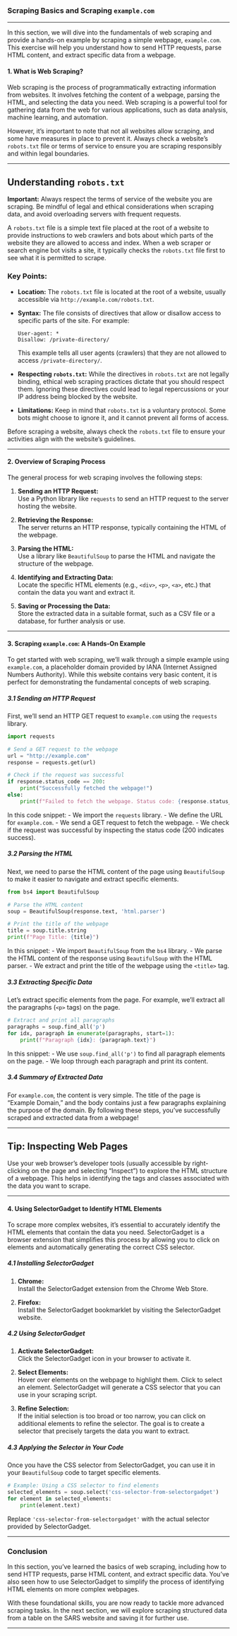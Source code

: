 ### **Scraping Basics and Scraping `example.com`**

---

In this section, we will dive into the fundamentals of web scraping and provide a hands-on example by scraping a simple webpage, `example.com`. This exercise will help you understand how to send HTTP requests, parse HTML content, and extract specific data from a webpage.

#### **1. What is Web Scraping?**

Web scraping is the process of programmatically extracting information from websites. It involves fetching the content of a webpage, parsing the HTML, and selecting the data you need. Web scraping is a powerful tool for gathering data from the web for various applications, such as data analysis, machine learning, and automation.

However, it’s important to note that not all websites allow scraping, and some have measures in place to prevent it. Always check a website’s `robots.txt` file or terms of service to ensure you are scraping responsibly and within legal boundaries.

---

::: {.callout-important}
## Understanding `robots.txt`


**Important:** Always respect the terms of service of the website you are scraping. Be mindful of legal and ethical considerations when scraping data, and avoid overloading servers with frequent requests.

A `robots.txt` file is a simple text file placed at the root of a website to provide instructions to web crawlers and bots about which parts of the website they are allowed to access and index. When a web scraper or search engine bot visits a site, it typically checks the `robots.txt` file first to see what it is permitted to scrape.

### Key Points:
- **Location:** The `robots.txt` file is located at the root of a website, usually accessible via `http://example.com/robots.txt`.
- **Syntax:** The file consists of directives that allow or disallow access to specific parts of the site. For example:
  ```plaintext
  User-agent: *
  Disallow: /private-directory/
  ```
  This example tells all user agents (crawlers) that they are not allowed to access `/private-directory/`.

- **Respecting `robots.txt`:** While the directives in `robots.txt` are not legally binding, ethical web scraping practices dictate that you should respect them. Ignoring these directives could lead to legal repercussions or your IP address being blocked by the website.

- **Limitations:** Keep in mind that `robots.txt` is a voluntary protocol. Some bots might choose to ignore it, and it cannot prevent all forms of access.

Before scraping a website, always check the `robots.txt` file to ensure your activities align with the website's guidelines.

:::

---

#### **2. Overview of Scraping Process**

The general process for web scraping involves the following steps:

1. **Sending an HTTP Request:**  
   Use a Python library like `requests` to send an HTTP request to the server hosting the website.

2. **Retrieving the Response:**  
   The server returns an HTTP response, typically containing the HTML of the webpage.

3. **Parsing the HTML:**  
   Use a library like `BeautifulSoup` to parse the HTML and navigate the structure of the webpage.

4. **Identifying and Extracting Data:**  
   Locate the specific HTML elements (e.g., `<div>`, `<p>`, `<a>`, etc.) that contain the data you want and extract it.

5. **Saving or Processing the Data:**  
   Store the extracted data in a suitable format, such as a CSV file or a database, for further analysis or use.

---

#### **3. Scraping `example.com`: A Hands-On Example**

To get started with web scraping, we'll walk through a simple example using `example.com`, a placeholder domain provided by IANA (Internet Assigned Numbers Authority). While this website contains very basic content, it is perfect for demonstrating the fundamental concepts of web scraping.

##### **3.1 Sending an HTTP Request**

First, we'll send an HTTP GET request to `example.com` using the `requests` library.

```python
import requests

# Send a GET request to the webpage
url = "http://example.com"
response = requests.get(url)

# Check if the request was successful
if response.status_code == 200:
    print("Successfully fetched the webpage!")
else:
    print(f"Failed to fetch the webpage. Status code: {response.status_code}")
```

In this code snippet:
- We import the `requests` library.
- We define the URL for `example.com`.
- We send a GET request to fetch the webpage.
- We check if the request was successful by inspecting the status code (200 indicates success).

##### **3.2 Parsing the HTML**

Next, we need to parse the HTML content of the page using `BeautifulSoup` to make it easier to navigate and extract specific elements.

```python
from bs4 import BeautifulSoup

# Parse the HTML content
soup = BeautifulSoup(response.text, 'html.parser')

# Print the title of the webpage
title = soup.title.string
print(f"Page Title: {title}")
```

In this snippet:
- We import `BeautifulSoup` from the `bs4` library.
- We parse the HTML content of the response using `BeautifulSoup` with the HTML parser.
- We extract and print the title of the webpage using the `<title>` tag.

##### **3.3 Extracting Specific Data**

Let’s extract specific elements from the page. For example, we'll extract all the paragraphs (`<p>` tags) on the page.

```python
# Extract and print all paragraphs
paragraphs = soup.find_all('p')
for idx, paragraph in enumerate(paragraphs, start=1):
    print(f"Paragraph {idx}: {paragraph.text}")
```

In this snippet:
- We use `soup.find_all('p')` to find all paragraph elements on the page.
- We loop through each paragraph and print its content.

##### **3.4 Summary of Extracted Data**

For `example.com`, the content is very simple. The title of the page is "Example Domain," and the body contains just a few paragraphs explaining the purpose of the domain. By following these steps, you’ve successfully scraped and extracted data from a webpage!

---

::: {.callout-tip}
## Tip: Inspecting Web Pages
Use your web browser’s developer tools (usually accessible by right-clicking on the page and selecting "Inspect") to explore the HTML structure of a webpage. This helps in identifying the tags and classes associated with the data you want to scrape.
:::

---

#### **4. Using SelectorGadget to Identify HTML Elements**

To scrape more complex websites, it’s essential to accurately identify the HTML elements that contain the data you need. SelectorGadget is a browser extension that simplifies this process by allowing you to click on elements and automatically generating the correct CSS selector.

##### **4.1 Installing SelectorGadget**

1. **Chrome:**  
   Install the SelectorGadget extension from the Chrome Web Store.

2. **Firefox:**  
   Install the SelectorGadget bookmarklet by visiting the SelectorGadget website.

##### **4.2 Using SelectorGadget**

1. **Activate SelectorGadget:**  
   Click the SelectorGadget icon in your browser to activate it.

2. **Select Elements:**  
   Hover over elements on the webpage to highlight them. Click to select an element. SelectorGadget will generate a CSS selector that you can use in your scraping script.

3. **Refine Selection:**  
   If the initial selection is too broad or too narrow, you can click on additional elements to refine the selector. The goal is to create a selector that precisely targets the data you want to extract.

##### **4.3 Applying the Selector in Your Code**

Once you have the CSS selector from SelectorGadget, you can use it in your `BeautifulSoup` code to target specific elements.

```python
# Example: Using a CSS selector to find elements
selected_elements = soup.select('css-selector-from-selectorgadget')
for element in selected_elements:
    print(element.text)
```

Replace `'css-selector-from-selectorgadget'` with the actual selector provided by SelectorGadget.

---

### **Conclusion**

In this section, you’ve learned the basics of web scraping, including how to send HTTP requests, parse HTML content, and extract specific data. You’ve also seen how to use SelectorGadget to simplify the process of identifying HTML elements on more complex webpages. 

With these foundational skills, you are now ready to tackle more advanced scraping tasks. In the next section, we will explore scraping structured data from a table on the SARS website and saving it for further use.

---